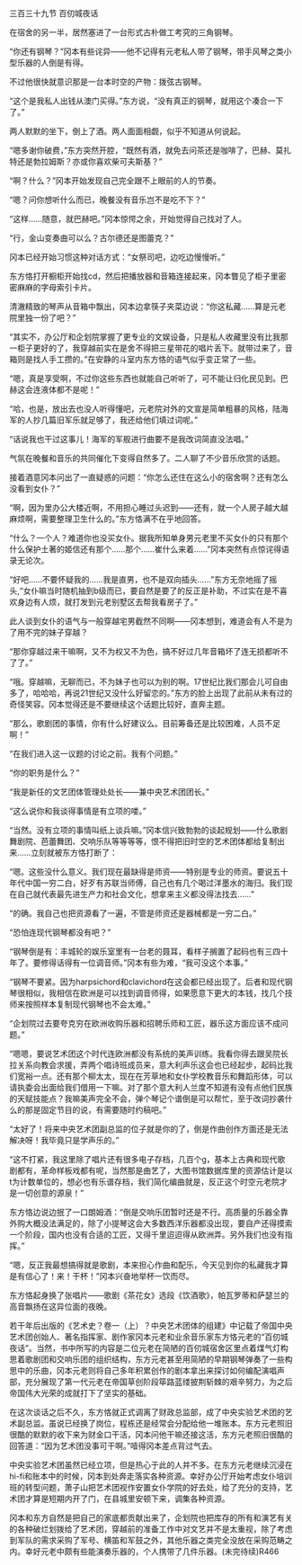 

三百三十九节 百仞城夜话

在宿舍的另一半，居然塞进了一台形式古朴做工考究的三角钢琴。

“你还有钢琴？”冈本有些诧异――他不记得有元老私人带了钢琴，带手风琴之类小型乐器的人倒是有得。

不过他很快就意识那是一台本时空的产物：拨弦古钢琴。

“这个是我私人出钱从澳门买得。”东方说，“没有真正的钢琴，就用这个凑合一下了。”

两人默默的坐下，倒上了酒。两人面面相觑，似乎不知道从何说起。

“嗯多谢你破费，”东方突然开腔，“既然有酒，就免去问茶还是咖啡了，巴赫、莫扎特还是勃拉姆斯？亦或你喜欢柴可夫斯基？”

“啊？什么？”冈本开始发现自己完全跟不上眼前的人的节奏。

“嗯？问你想听什么而已，晚餐没有音乐岂不是吃不下？”

“这样……随意，就巴赫吧。”冈本惊愕之余，开始觉得自己找对了人。

“行，金山变奏曲可以么？古尔德还是图蕾克？”

冈本已经开始习惯这种对话方式：“女祭司吧，边吃边慢慢听。”

东方恪打开橱柜开始找cd，然后把播放器和音箱连接起来，冈本瞥见了柜子里密密麻麻的字母索引卡片。

清澈精致的琴声从音箱中飘出，冈本边拿筷子夹菜边说：“你这私藏……算是元老院里独一份了吧？”

“其实不，办公厅和企划院掌握了更专业的文娱设备，只是私人收藏里没有比我那一柜子更好的了，我穿越前实在是舍不得把三星带花的唱片丢下。就带过来了，音箱则是找人手工攒的。”在安静的斗室内东方恪的语气似乎变正常了一些。

“嗯，真是享受啊，不过你这些东西也就能自己听听了，可不能让归化民见到。巴赫这会连液体都不是呢！”

“哈，也是，放出去也没人听得懂吧，元老院对外的文宣是简单粗暴的风格，陆海军的人抄几篇旧军乐就足够了，我还给他们填过词呢。”

“话说我也干过这事儿！海军的军舰进行曲要不是我改词简直没法唱。”

气氛在晚餐和音乐的共同催化下变得自然多了。二人聊了不少音乐欣赏的话题。

接着酒意冈本问出了一直疑惑的问题：“你怎么还住在这么小的宿舍啊？还有怎么没看到女仆？”

“啊，因为里办公大楼近啊，不用担心睡过头迟到——还有，就一个人房子越大越麻烦啊，需要整理卫生什么的。”东方恪满不在乎地回答。

“什么？一个人？难道你也没买女仆。据我所知单身男元老里不买女仆的只有那个什么保护土著的姬信还有那个……那个……崔什么来着……”冈本突然有点惊诧得语录无论次。

“好吧……不要怀疑我的……我是直男，也不是双向插头……”东方无奈地摇了摇头,“女仆嘛当时随机抽到b级而已，要自然是要了的反正是补助，不过实在是不喜欢身边有人烦，就打发到元老别墅区去帮我看房子了。”

此人谈到女仆的语气与一般穿越宅男截然不同啊――冈本想到，难道会有人不是为了用不完的妹子穿越？

“那你穿越过来干嘛啊，又不为权又不为色，搞不好过几年音箱坏了连无损都听不了了。”

“哦。穿越嘛，无聊而已，不为妹子也可以为别的啊。17世纪比我们那会儿可自由多了，哈哈哈，再说21世纪又没什么好留恋的。”东方的脸上出现了此前从未有过的奇怪笑容。冈本觉得还是不要继续这个话题比较好，直奔主题。

“那么，歌剧团的事情，你有什么好建议么。目前筹备还是比较困难，人员不足啊！”

“在我们进入这一议题的讨论之前。我有个问题。”

“你的职务是什么？”

“我是新任的文艺团体管理处处长――兼中央艺术团团长。”

“这么说你和我谈得事情是有立项的喽。”

“当然。没有立项的事情叫纸上谈兵嘛。”冈本信兴致勃勃的谈起规划――什么歌剧舞剧院、芭蕾舞团、交响乐队等等等等，恨不得把旧时空的艺术团体都给复制出来……立刻就被东方恪打断了：

“嗯。这些没什么意义。我们现在最缺得是师资――特别是专业的师资。要说五十年代中国一穷二白，好歹有苏联当师傅，自己也有几个喝过洋墨水的海归。我们现在自己就代表最先进生产力和社会文化，想拿来主义都没得法找去……”

“的确。我自己也把资源看了一遍，不管是师资还是器械都是一穷二白。”

“恐怕连现代钢琴都没有吧？”

“钢琴倒是有：丰城轮的娱乐室里有一台老的聂耳，看样子搁置了起码也有三四十年了。要修得话得有一位调音师。”冈本有些为难，“我可没这个本事。”

“钢琴不要紧。因为harpsichord和clavichord在这会都已经出现了。后者和现代钢琴很相似，我相信在欧洲是可以找到调音师得，如果愿意下更大的本钱，找几个技师来按照样本复制现代钢琴也不会太难。”

“企划院过去要夸克穷在欧洲收购乐器和招聘乐师和工匠，器乐这方面应该不成问题。”

“嗯嗯，要说艺术团这个时代连欧洲都没有系统的美声训练。我看你得去跟吴院长拉关系向教会求援，弄两个唱诗班成员来，意大利声乐这会也已经起步，起码比我们宽裕一点。还有那个柳太太，现在在芳草地和女仆学校教音乐和舞蹈形体，可以请执委会出面给我们借用一下嘛。对了那个意大利人兰度不知道有没有点他们民族的天赋技能点？我嘛美声完全不会，弹个琴记个谱倒是可以帮忙，至于改词抄袭什么的那是固定节目的说，有需要随时约稿吧。”

“太好了！将来中央艺术团副总监的位子就是你的了，倒是作曲创作方面还是无法解决呀！我毕竟只是学声乐的。”

“这不打紧，我这里除了唱片还有很多电子存档，几百个g，基本上古典和现代歌剧都有，革命样板戏都有呢，当然那是曲艺了，大图书馆数据库里的资源估计是以t为计数单位的，想必也有乐谱存档，我们简化编曲就是，反正这个时空元老院才是一切创意的源泉！”

东方恪边说边抿了一口朗姆酒：“倒是交响乐团暂时还是不行。高质量的乐器全靠外购大概没法满足的，除了小提琴这会大多数西洋乐器都没出现，要自产还得摸索一个阶段，国内也没有合适的工匠，又得千里迢迢得从欧洲弄。另外我们也没有指挥。”

“嗯，反正我最想搞得就是歌剧，本来担心作曲和配乐，今天见到你的私藏我才算是有信心了！来！干杯！”冈本兴奋地举杯一饮而尽。

东方恪起身换了张唱片――歌剧《茶花女》选段《饮酒歌》，帕瓦罗蒂和萨瑟兰的高音飘扬在这异位面的夜晚。

若干年后出版的《艺术史？卷一（上）？中央艺术团体的组建》中记载了帝国中央艺术团创始人、著名指挥家、剧作家冈本元老和业余音乐家东方恪元老的“百仞城夜话”。当然，书中所写的内容是二位元老在简陋的百仞城宿舍区里点着煤气灯构思着歌剧团和交响乐团的组织结构，东方元老甚至用简陋的早期钢琴弹奏了一些构思中的乐曲，冈本元老则将自己多年积累创作的剧本拿出来探讨如何编配演唱声部，充分展现了第一代元老在帝国草创阶段筚路蓝缕披荆斩棘的艰辛努力，为之后帝国伟大光荣的成就打下了坚实的基础。

在这次谈话之后不久，东方恪就正式调离了财政总监部，成了中央实验艺术团的艺术副总监。虽说已经换了岗位，程栋还是经常会分配给他一堆账本。东方元老照旧很酷的默默的收下来为财金口干活，冈本问他干嘛还接这活，东方元老照旧很酷的回答道：“因为艺术团没事可干啊。”噎得冈本差点背过气去。

中央实验艺术团虽然已经立项，但是热心于此的人并不多。在东方元老继续沉浸在hi-fi和账本中的时候，冈本到处奔走落实各种资源。幸好办公厅开始考虑女仆培训班的转型问题，萧子山把艺术团视作安置女仆学院的好去处，给了充分的支持，艺术团才算是短期内开了门，在县城里安顿下来，调集各种资源。

冈本和东方自然是把自己的家底都贡献出来了，企划院也把库存的所有和演艺有关的各种破烂划拨给了艺术团，穿越前的准备工作中对文艺并不是太重视，除了考虑到军队的需求采购了军号、横笛和军鼓之外，其他乐器之类完全没放在采购范畴之内。幸好元老中颇有些能演奏乐器的，个人携带了几件乐器。(未完待续)R466

